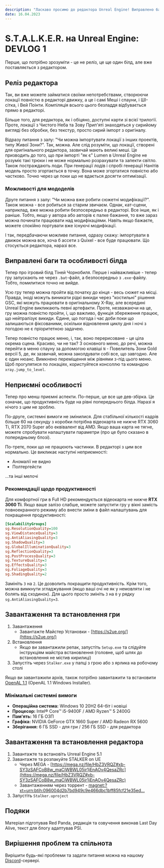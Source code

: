 ```yaml
---
description: "Ласкаво просимо до редактора Unreal Engine! Виправлено баги, покращена продуктивність та багато іншого. Дізнайтеся більше про нові деталі. Грайте, створюйте та насолоджуйтесь атмосферою Чорнобиля!"
date: 16.04.2023
---
```



# S.T.A.L.K.E.R. на Unreal Engine: DEVLOG 1

<Authors date="16.04.2023" by="під авторством:">
  <Author name="Red Panda" />
  <Author name="Last Day Alive" link="https://www.youtube.com/channel/UCagShjMvwP2028fQUoykehw" />
  <Author name="PSI" link="https://github.com/psiget" />
</Authors>

Перше, що потрібно зрозуміти - це не реліз, це ще один білд, але вже поставляється з редактором.

## Реліз редактора

Так, ви вже можете займатися своїми непотребствами, створюючи локації повністю в редакторі движку, а це і самі Меші і спауни, і ШІ-сітка, і Вей Поінти. Компіляція всього цього безладдя відбувається прямо в редакторі.

Більше того, для редактора, як і обіцяно, доступні карти зі всієї трилогії. Проте, локації з Чистого Неба та Зову Прип'яті знаходяться у сирийому вигляді без обробки, без текстур, просто сирий імпорт з оригіналу.

Відразу питання з залу: "Чи можна імпортувати локації з інших проектів, типу Живої Зони?". Так, можна. Але слід розуміти, що локації, створені для оригінального редактора, зазвичай мають великі меші. Це призводить до того, що при імпорті "як є" Lumen в Unreal Engine не розуміє такі трюки і не може нормально розрахувати та запекти світло. Також постраждають лоди. При генерації лодів і спробі генерації Нанітів модель просто згортається в точку. Вона може згортатися повністю або частково. Точно через це поки що не вдається досягти оптимізації.

### Можливості для мододелів

Друге питання з залу: "Чи можна вже робити сюжетні модифікації?". Також можна - все робиться за старим звичаєм. Однак, кат-сцени, наприклад, вже можна робити безпосередньо в редакторі. Все інше, як і раніше. Тобто, якщо у автора або авторів є палке бажання, то вже зараз можна починати працювати над модифікаціями. Навіть якщо бажаєте, можете спокійно портувати вже існуючі модифікації.

І так, передбачаючи можливе питання, одразу скажу: імпортувати в движок можна все, хоча б ассети з Quixel - все буде працювати. Що стосується редактора, наразі все.

## Виправлені баги та особливості білда

Тепер про ігровий білд Тіней Чорнобиля. Перше і найважливіше - тепер гру запускають не через `.bat`-файл, а безпосередньо з `.exe`-файлу. Тобто, помилитися точно не вийде.

Усю гру тепер можна пройти від початку до кінця - весь сюжет на місці. Правда, іноді можуть виникати рідкі викиди через "костильні" рішення GSC, які можуть працювати в оригінальному X-Ray, але всередині Unreal Engine викликають певні артефакти. Проте, незважаючи на це, гру можна повністю пройти, і, що важливо, функція збереження працює, що нейтралізує викиди. Єдине, що погода і час доби поки що залишаються фіксованими, оскільки відновлення циклу дня і ночі з погодою не є пріоритетною задачею.

Тепер повністю працює меню, і, так, воно перерисоване - це ціла окрема сцена. Красиво, чи не так? З основного меню, до речі, можна перейти в меню спауну за допомогою клавіші `N` - Повелитель Зони Gold версії 5, де, як зазвичай, можна заколдувати собі все, що завгодно. Але є один нюанс. Вимкнено переміщення між рівнями з-під цього меню. Щоб прогулятися по локаціях, користуйтеся консоллю та командою `xray.jump_to_level`.

## Неприємні особливості

Тепер про менш приємні аспекти. По-перше, це все ще дев-збірка. Це означає, що продуктивність буде на рівні попереднього білда. Наразі я нічого з цим не зроблю.

По-друге, системні вимоги не змінилися. Для стабільної кількості кадрів більше 60 на секунду з коробки потрібна відеокарта не нижче RTX 3060 Ti, RTX 2070 Super або еквівалент від AMD. Якщо ваша карта не тягне, можете спробувати налаштувати параметри (про це було сказано в попередньому блозі).

По-третє, поки що не працюють частинки. В редакторі з цим все нормально. Це викликає наступні неприємності:

- Аномалії не видно
- Полтергейсти

...та інші мелочі

### Рекомендації щодо продуктивності

Для комфортної гри в Full HD рекомендується відеокарта не нижче **RTX 3060 Ti**. Якщо ваше залізо слабше, можете запустити гру у вікні замість повноекранного режиму або внести зміни в файл налаштувань для покращення продуктивності:

```ini filename="{game}\Stalker\Saved\Config\Windows\GameUserSettings.ini" {5-7,10-12}
[ScalabilityGroups]
sg.ResolutionQuality=100
sg.ViewDistanceQuality=3
sg.AntiAliasingQuality=3
sg.ShadowQuality=3
sg.GlobalIlluminationQuality=3
sg.ReflectionQuality=3
sg.PostProcessQuality=3
sg.TextureQuality=3
sg.EffectsQuality=3
sg.FoliageQuality=3
sg.ShadingQuality=2
```

Замініть `3` на `2`. Це дозволить покращити продуктивність. Крім того, можна вимкнути згладжування (якщо ваші очі не як у немовляти і не болять від сходинок). Для цього просто змініть `3` на `0` у рядку `sg.AntiAliasingQuality=3`.

## Завантаження та встановлення гри

1. Завантаження
    - Завантажте Майстер Установки - [https://s2ue.org/](https://s2ue.org/)
2. Встановлення
    - Якщо ви завантажили репак, запустіть `Setup.exe` та слідуйте інструкціям майстра встановлення (головне, щоб шлях до встановлення не містив кирилиці)
3. Запустіть через `Stalker.exe` у папці з грою або з ярлика на робочому столі

Якщо ви завантажили архів, також потрібно завантажити та встановити [OpenAL 1.1](https://www.openal.org/downloads/) (OpenAL 1.1 Windows Installer).

### Мінімальні системні вимоги

- **Операційна система:** Windows 10 20H2 64-біт і новіші
- **Процесор:** Intel® Core™ i5-9400F / AMD Ryzen™ 5 2400G
- **Пам'ять:** 16 ГБ ОЗП
- **Графіка:** NVIDIA GeForce GTX 1660 Super / AMD Radeon RX 5600
- **Зберігання:** 6 ГБ SSD - для гри / 256 ГБ SSD - для редактора

## Завантаження та встановлення редактора

1. Завантажте та встановіть Unreal Engine 5.1
2. Завантажте та розпакуйте STALKER on UE
    - Через MEGA - [https://mega.nz/file/HbZ3VRQZ#xb-SY3zSAFCoB8w_maCiWBWL05jr1jEnAOv4QesaZRc](https://mega.nz/file/HbZ3VRQZ#xb-SY3zSAFCoB8w_maCiWBWL05jr1jEnAOv4QesaZRc)
    - Завантаженням через торрент - [magnet:?xt=urn:btih:096004d2b7bd949c9e466dbc1bff85fcf21e35ed...](magnet:?xt=urn:btih:096004d2b7bd949c9e466dbc1bff85fcf21e35ed&xt=urn:btmh:122065e12a0369637637a7a469d436169315ce638111f946677edb71273411931be7&dn=BuildEditorFull_135.7z&tr=udp%3a%2f%2ftracker.opentrackr.org%3a1337%2fannounce&tr=udp%3a%2f%2fopen.demonii.com%3a1337%2fannounce&tr=udp%3a%2f%2fopen.tracker.cl%3a1337%2fannounce&tr=udp%3a%2f%2fopentracker.i2p.rocks%3a6969%2fannounce&tr=https%3a%2f%2fopentracker.i2p.rocks%3a443%2fannounce&tr=udp%3a%2f%2ftracker.openbittorrent.com%3a6969%2fannounce&tr=http%3a%2f%2ftracker.openbittorrent.com%3a80%2fannounce&tr=udp%3a%2f%2f9.rarbg.com%3a2810%2fannounce&tr=udp%3a%2f%2fexodus.desync.com%3a6969%2fannounce&tr=udp%3a%2f%2fopen.stealth.si%3a80%2fannounce&tr=udp%3a%2f%2ftracker.torrent.eu.org%3a451%2fannounce&tr=udp%3a%2f%2ftracker.moeking.me%3a6969%2fannounce&tr=udp%3a%2f%2fexplodie.org%3a6969%2fannounce&tr=https%3a%2f%2ftracker.tamersunion.org%3a443%2fannounce&tr=udp%3a%2f%2ftracker1.bt.moack.co.kr%3a80%2fannounce&tr=udp%3a%2f%2ftracker.bitsearch.to%3a1337%2fannounce&tr=udp%3a%2f%2ftracker.altrosky.nl%3a6969%2fannounce&tr=udp%3a%2f%2ftracker-udp.gbitt.info%3a80%2fannounce&tr=udp%3a%2f%2fmovies.zsw.ca%3a6969%2fannounce&tr=https%3a%2f%2ftracker.gbitt.info%3a443%2fannounce&tr=http%3a%2f%2ftracker.gbitt.info%3a80%2fannounce&tr=udp%3a%2f%2ftracker.tiny-vps.com%3a6969%2fannounce)
3. Запустіть `Stalker.uproject`

## Подяки

Матеріал підготував Red Panda, редакція та озвучення виконав Last Day Alive, текст для блогу адаптував PSI.

## Вирішення проблем та спільнота

Вирішити будь-які проблеми та задати питання можна на нашому [Discord](https://discord.gg/red-projects-530968529311367178)-сервері.

